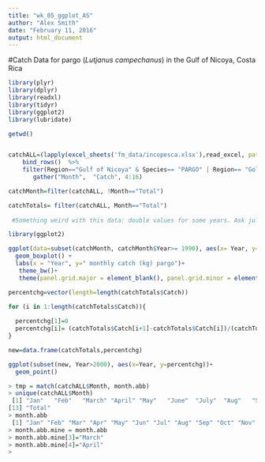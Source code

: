 ```yaml
---
title: "wk_05_ggplot_AS"
author: "Alex Smith"
date: "February 11, 2016"
output: html_document
---
```


#Catch Data for pargo (*Lutjanus campechanus*) in the Gulf of Nicoya, Costa Rica

```r

library(plyr)
library(dplyr)
library(readxl)
library(tidyr)
library(ggplot2)
library(lubridate)

getwd()


catchALL=(lapply(excel_sheets('fm_data/incopesca.xlsx'),read_excel, path='fm_data/incopesca.xlsx' )) %>%
    bind_rows()  %>%
    filter(Region=="Gulf of Nicoya" & Species== "PARGO" | Region== "Golfo de Nicoya"& Species== "PARGO") %>%
       gather("Month",  "Catch", 4:16) 

catchMonth=filter(catchALL, !Month=="Total")

catchTotals= filter(catchALL, Month=="Total") 
  
 #Something weird with this data: double values for some years. Ask juliana why       


```

```r
library(ggplot2)

ggplot(data=subset(catchMonth, catchMonth$Year>= 1990), aes(x= Year, y=Catch, group=Year))+
  geom_boxplot() +
  labs(x = "Year", y=" monthly catch (kg) pargo")+
   theme_bw()+
   theme(panel.grid.major = element_blank(), panel.grid.minor = element_blank())

```

```r

percentchg=vector(length=length(catchTotals$Catch))

for (i in 1:length(catchTotals$Catch)){
  
  percentchg[1]=0
  percentchg[i]= (catchTotals$Catch[i+1]-catchTotals$Catch[i])/(catchTotals$Catch[i])
}

new=data.frame(catchTotals,percentchg)

ggplot(subset(new, Year>2000), aes(x=Year, y=percentchg))+
  geom_point()
```

```r

> tmp = match(catchALL$Month, month.abb)
> unique(catchALL$Month)
 [1] "Jan"   "Feb"   "March" "April" "May"   "June"  "July"  "Aug"   "Sept"  "Oct"   "Nov"   "Dec"  
[13] "Total"
> month.abb
 [1] "Jan" "Feb" "Mar" "Apr" "May" "Jun" "Jul" "Aug" "Sep" "Oct" "Nov" "Dec"
> month.abb.mine = month.abb
> month.abb.mine[3]="March"
> month.abb.mine[4]="April"
> 

```

